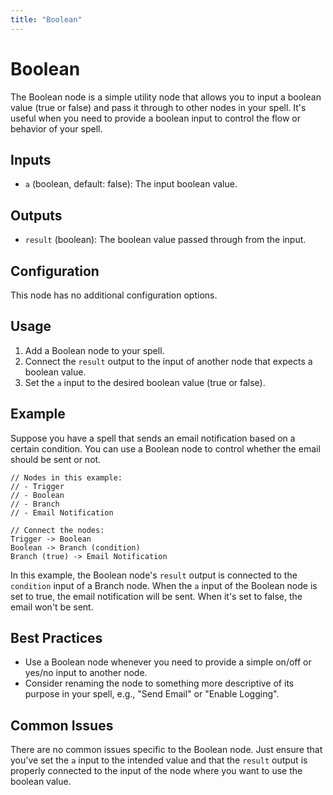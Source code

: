 ```yaml
---
title: "Boolean"
---
```


# Boolean

The Boolean node is a simple utility node that allows you to input a boolean value (true or false) and pass it through to other nodes in your spell. It's useful when you need to provide a boolean input to control the flow or behavior of your spell.

## Inputs

- `a` (boolean, default: false): The input boolean value.

## Outputs

- `result` (boolean): The boolean value passed through from the input.

## Configuration

This node has no additional configuration options.

## Usage

1. Add a Boolean node to your spell.
2. Connect the `result` output to the input of another node that expects a boolean value.
3. Set the `a` input to the desired boolean value (true or false).

## Example

Suppose you have a spell that sends an email notification based on a certain condition. You can use a Boolean node to control whether the email should be sent or not.

```
// Nodes in this example:
// - Trigger
// - Boolean
// - Branch
// - Email Notification

// Connect the nodes:
Trigger -> Boolean
Boolean -> Branch (condition)
Branch (true) -> Email Notification
```

In this example, the Boolean node's `result` output is connected to the `condition` input of a Branch node. When the `a` input of the Boolean node is set to true, the email notification will be sent. When it's set to false, the email won't be sent.

## Best Practices

- Use a Boolean node whenever you need to provide a simple on/off or yes/no input to another node.
- Consider renaming the node to something more descriptive of its purpose in your spell, e.g., "Send Email" or "Enable Logging".

## Common Issues

There are no common issues specific to the Boolean node. Just ensure that you've set the `a` input to the intended value and that the `result` output is properly connected to the input of the node where you want to use the boolean value.